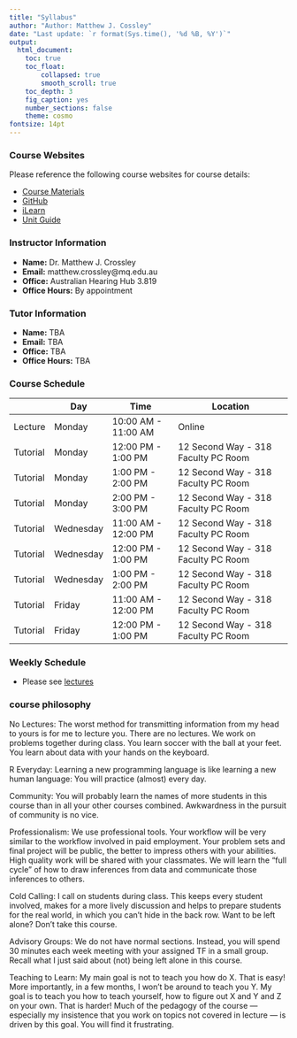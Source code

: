```yaml
---
title: "Syllabus"
author: "Author: Matthew J. Cossley"
date: "Last update: `r format(Sys.time(), '%d %B, %Y')`"
output:
  html_document:
    toc: true
    toc_float:
        collapsed: true
        smooth_scroll: true
    toc_depth: 3
    fig_caption: yes
    number_sections: false
    theme: cosmo
fontsize: 14pt
---
```


### Course Websites
Please reference the following course websites for course
details:

- [Course Materials](https://crossley.github.io/cogs2020/)
- [GitHub](https://github.com/crossley/cogs2020)
- [iLearn](https://ilearn.mq.edu.au/course/view.php?id=38800)
- [Unit Guide](https://unitguides.mq.edu.au/unit_offerings/123650/unit_guide)

### Instructor Information
- **Name:** Dr. Matthew J. Crossley
- **Email:** matthew.crossley@mq.edu.au
- **Office:** Australian Hearing Hub 3.819
- **Office Hours:** By appointment

### Tutor Information
- **Name:** TBA
- **Email:** TBA
- **Office:** TBA
- **Office Hours:** TBA

### Course Schedule
|          | Day       | Time                | Location                            |
|----------|-----------|---------------------|-------------------------------------|
| Lecture  | Monday    | 10:00 AM - 11:00 AM | Online                              |
| Tutorial | Monday    | 12:00 PM - 1:00 PM  | 12 Second Way - 318 Faculty PC Room |
| Tutorial | Monday    | 1:00 PM - 2:00 PM   | 12 Second Way - 318 Faculty PC Room |
| Tutorial | Monday    | 2:00 PM - 3:00 PM   | 12 Second Way - 318 Faculty PC Room |
| Tutorial | Wednesday | 11:00 AM - 12:00 PM | 12 Second Way - 318 Faculty PC Room |
| Tutorial | Wednesday | 12:00 PM - 1:00 PM  | 12 Second Way - 318 Faculty PC Room |
| Tutorial | Wednesday | 1:00 PM - 2:00 PM   | 12 Second Way - 318 Faculty PC Room |
| Tutorial | Friday    | 11:00 AM - 12:00 PM | 12 Second Way - 318 Faculty PC Room |
| Tutorial | Friday    | 12:00 PM - 1:00 PM  | 12 Second Way - 318 Faculty PC Room |

### Weekly Schedule
- Please see [lectures](https://crossley.github.io/cogs2020/lectures-exported.html)

### course philosophy
No Lectures: The worst method for transmitting information
from my head to yours is for me to lecture you. There are no
lectures. We work on problems together during class. You
learn soccer with the ball at your feet. You learn about
data with your hands on the keyboard.

R Everyday: Learning a new programming language is like
learning a new human language: You will practice (almost)
every day.

Community: You will probably learn the names of more
students in this course than in all your other courses
combined. Awkwardness in the pursuit of community is no
vice.

Professionalism: We use professional tools. Your workflow
will be very similar to the workflow involved in paid
employment. Your problem sets and final project will be
public, the better to impress others with your abilities.
High quality work will be shared with your classmates. We
will learn the "full cycle" of how to draw inferences from
data and communicate those inferences to others.

Cold Calling: I call on students during class. This keeps
every student involved, makes for a more lively discussion
and helps to prepare students for the real world, in which
you can’t hide in the back row. Want to be left alone? Don’t
take this course.

Advisory Groups: We do not have normal sections. Instead,
you will spend 30 minutes each week meeting with your
assigned TF in a small group. Recall what I just said about
(not) being left alone in this course.

Teaching to Learn: My main goal is not to teach you how do
X. That is easy! More importantly, in a few months, I won’t
be around to teach you Y. My goal is to teach you how to
teach yourself, how to figure out X and Y and Z on your own.
That is harder! Much of the pedagogy of the course —
especially my insistence that you work on topics not covered
in lecture — is driven by this goal. You will find it
frustrating.